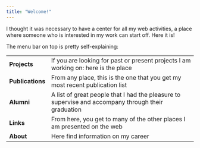 ```yaml
---
title: "Welcome!"
---
```


I thought it was necessary to have a center for all my web activities, a place where someone who is interested in my work can start off. Here it is!

The menu bar on top is pretty self-explaining:

|                  |                                                                                                    |
|------------------|----------------------------------------------------------------------------------------------------|
| **Projects**     | If you are looking for past or present projects I am working on: here is the place                 |
| **Publications** | From any place, this is the one that you get my most recent publication list                       |
| **Alumni**       | A list of great people that I had the pleasure to supervise and accompany through their graduation |
| **Links**        | From here, you get to many of the other places I am presented on the web                           |
| **About**        | Here find information on my career                                                                 |
